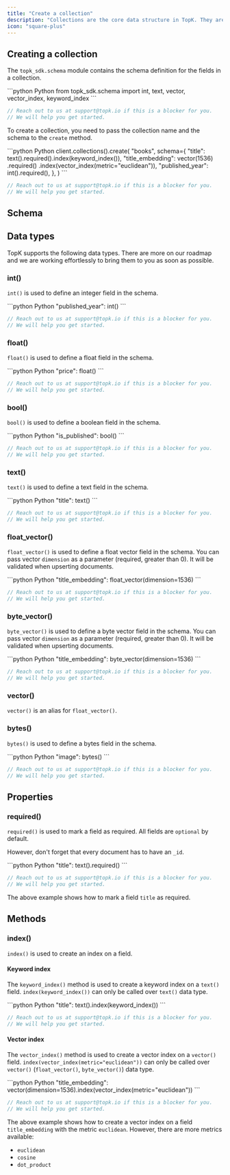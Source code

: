 ```yaml
---
title: "Create a collection"
description: "Collections are the core data structure in TopK. They are used to store and query documents."
icon: "square-plus"
---
```



## Creating a collection

The `topk_sdk.schema` module contains the schema definition for the fields in a collection.

<CodeGroup>
```python Python
from topk_sdk.schema import int, text, vector, vector_index, keyword_index
```

```js JavaScript
// Reach out to us at support@topk.io if this is a blocker for you.
// We will help you get started.
```

</CodeGroup>

To create a collection, you need to pass the collection name and the schema to the `create` method.

<CodeGroup>
```python Python
client.collections().create(
    "books",
    schema={
        "title": text().required().index(keyword_index()),
        "title_embedding": vector(1536)
        .required()
        .index(vector_index(metric="euclidean")),
        "published_year": int().required(),
    },
)
```

```js JavaScript
// Reach out to us at support@topk.io if this is a blocker for you.
// We will help you get started.
```

</CodeGroup>

## Schema

## Data types

TopK supports the following data types. There are more on our roadmap and we are working effortlessly to bring them to you as soon as possible.

### int()

`int()` is used to define an integer field in the schema.

<CodeGroup>
```python Python
"published_year": int()
```

```js JavaScript
// Reach out to us at support@topk.io if this is a blocker for you.
// We will help you get started.
```

</CodeGroup>

### float()

`float()` is used to define a float field in the schema.

<CodeGroup>
```python Python
"price": float()
```

```js JavaScript
// Reach out to us at support@topk.io if this is a blocker for you.
// We will help you get started.
```

</CodeGroup>

### bool()

`bool()` is used to define a boolean field in the schema.

<CodeGroup>
```python Python
"is_published": bool()
```

```js JavaScript
// Reach out to us at support@topk.io if this is a blocker for you.
// We will help you get started.
```

</CodeGroup>

### text()

`text()` is used to define a text field in the schema.

<CodeGroup>
```python Python
"title": text()
```

```js JavaScript
// Reach out to us at support@topk.io if this is a blocker for you.
// We will help you get started.
```

</CodeGroup>

### float_vector()

`float_vector()` is used to define a float vector field in the schema. You can pass vector `dimension` as a parameter (required, greater than 0). It will be validated when upserting documents.

<CodeGroup>
```python Python
"title_embedding": float_vector(dimension=1536)
```

```js JavaScript
// Reach out to us at support@topk.io if this is a blocker for you.
// We will help you get started.
```

</CodeGroup>

### byte_vector()

`byte_vector()` is used to define a byte vector field in the schema. You can pass vector `dimension` as a parameter (required, greater than 0). It will be validated when upserting documents.

<CodeGroup>
```python Python
"title_embedding": byte_vector(dimension=1536)
```

```js JavaScript
// Reach out to us at support@topk.io if this is a blocker for you.
// We will help you get started.
```

</CodeGroup>

### vector()

`vector()` is an alias for `float_vector()`.

### bytes()

`bytes()` is used to define a bytes field in the schema.

<CodeGroup>
```python Python
"image": bytes()
```

```js JavaScript
// Reach out to us at support@topk.io if this is a blocker for you.
// We will help you get started.
```

</CodeGroup>

## Properties

### required()

`required()` is used to mark a field as required. All fields are `optional` by default.

<Note>However, don't forget that every document has to have an `_id`.</Note>

<CodeGroup>
```python Python
"title": text().required()
```

```js JavaScript
// Reach out to us at support@topk.io if this is a blocker for you.
// We will help you get started.
```

</CodeGroup>

The above example shows how to mark a field `title` as required.

## Methods

### index()

`index()` is used to create an index on a field.

#### Keyword index

The `keyword_index()` method is used to create a keyword index on a `text()` field.
`index(keyword_index())` can only be called over `text()` data type.

<CodeGroup>
```python Python
"title": text().index(keyword_index())
```

```js JavaScript
// Reach out to us at support@topk.io if this is a blocker for you.
// We will help you get started.
```

</CodeGroup>

#### Vector index

The `vector_index()` method is used to create a vector index on a `vector()` field.
`index(vector_index(metric="euclidean"))` can only be called over `vector()` (`float_vector()`, `byte_vector()`) data type.

<CodeGroup>
```python Python
"title_embedding": vector(dimension=1536).index(vector_index(metric="euclidean"))
```

```js JavaScript
// Reach out to us at support@topk.io if this is a blocker for you.
// We will help you get started.
```

</CodeGroup>

The above example shows how to create a vector index on a field `title_embedding` with the metric `euclidean`.
However, there are more metrics available:

- `euclidean`
- `cosine`
- `dot_product`

<Support />
